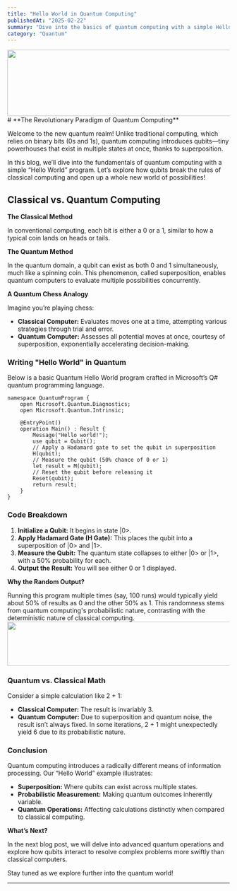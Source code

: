 ```yaml
---
title: "Hello World in Quantum Computing"
publishedAt: "2025-02-22"
summary: "Dive into the basics of quantum computing with a simple Hello World program. Learn about qubits, superposition, and quantum measurement."
category: "Quantum"
---
```


<img src="https://cdn.safrow.com/quantumImage.png" width="1200" height="150" />
# **The Revolutionary Paradigm of Quantum Computing**

Welcome to the new quantum realm! Unlike traditional computing, which relies on binary bits (0s and 1s), quantum computing introduces qubits—tiny powerhouses that exist in multiple states at once, thanks to superposition.

In this blog, we’ll dive into the fundamentals of quantum computing with a simple “Hello World” program. Let’s explore how qubits break the rules of classical computing and open up a whole new world of possibilities!


## Classical vs. Quantum Computing

**The Classical Method**

In conventional computing, each bit is either a 0 or a 1, similar to how a typical coin lands on heads or tails.

**The Quantum Method**

In the quantum domain, a qubit can exist as both 0 and 1 simultaneously, much like a spinning coin. This phenomenon, called superposition, enables quantum computers to evaluate multiple possibilities concurrently.

**A Quantum Chess Analogy**

Imagine you’re playing chess:
- **Classical Computer:** Evaluates moves one at a time, attempting various strategies through trial and error.
- **Quantum Computer:** Assesses all potential moves at once, courtesy of superposition, exponentially accelerating decision-making.



### **Writing "Hello World" in Quantum**

Below is a basic Quantum Hello World program crafted in Microsoft’s Q# quantum programming language.

```qsharp
namespace QuantumProgram {
    open Microsoft.Quantum.Diagnostics;
    open Microsoft.Quantum.Intrinsic;

    @EntryPoint()
    operation Main() : Result {
        Message("Hello world!");
        use qubit = Qubit();
        // Apply a Hadamard gate to set the qubit in superposition
        H(qubit);
        // Measure the qubit (50% chance of 0 or 1)
        let result = M(qubit);
        // Reset the qubit before releasing it
        Reset(qubit);
        return result;
    }
}
```

### **Code Breakdown**

1. **Initialize a Qubit:** It begins in state |0>.
2. **Apply Hadamard Gate (H Gate):** This places the qubit into a superposition of |0> and |1>.
3. **Measure the Qubit:** The quantum state collapses to either |0> or |1>, with a 50% probability for each.
4. **Output the Result:** You will see either 0 or 1 displayed.

**Why the Random Output?**

Running this program multiple times (say, 100 runs) would typically yield about 50% of results as 0 and the other 50% as 1. This randomness stems from quantum computing's probabilistic nature, contrasting with the deterministic nature of classical computing.
<img src="https://cdn.safrow.com/quantumResult.png" 
width="600" height="100" />

### **Quantum vs. Classical Math**

Consider a simple calculation like 2 + 1:
- **Classical Computer:** The result is invariably 3.
- **Quantum Computer:** Due to superposition and quantum noise, the result isn’t always fixed. In some iterations, 2 + 1 might unexpectedly yield 6 due to its probabilistic nature.

### **Conclusion**

Quantum computing introduces a radically different means of information processing. Our “Hello World” example illustrates:
- **Superposition:** Where qubits can exist across multiple states.
- **Probabilistic Measurement:** Making quantum outcomes inherently variable.
- **Quantum Operations:** Affecting calculations distinctly when compared to classical computing.

**What’s Next?**

In the next blog post, we will delve into advanced quantum operations and explore how qubits interact to resolve complex problems more swiftly than classical computers.

Stay tuned as we explore further into the quantum world! 

--- 
